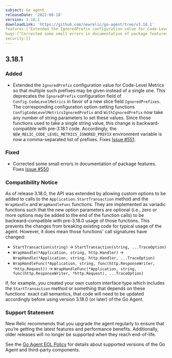 ```yaml
---
subject: Go agent
releaseDate: '2022-08-18'
version: 3.18.1
downloadLink: 'https://github.com/newrelic/go-agent/tree/v3.18.1'
features:["Extended the IgnoredPrefix configuration value for Code-Level Metrics so that multiple such prefixes may be given instead of a single one"]
bugs:["Corrected some small errors in documentation of package features"]
security:[]
---
```

## 3.18.1
### Added
* Extended the `IgnoredPrefix` configuration value for Code-Level Metrics so that multiple such prefixes may be given instead of a single one. This deprecates the `IgnoredPrefix` configuration field of `Config.CodeLevelMetrics` in favor of a new slice field `IgnoredPrefixes`. The corresponding configuration option-setting functions `ConfigCodeLevelMetricsIgnoredPrefix` and `WithIgnoredPrefix` now take any number of string parameters to set these values. Since those functions used to take a single string value, this change is backward-compatible with pre-3.18.1 code.  Accordingly, the `NEW_RELIC_CODE_LEVEL_METRICS_IGNORED_PREFIX` environment variable is now a comma-separated list of prefixes.  Fixes [Issue #551](https://github.com/newrelic/go-agent/issues/551).

### Fixed
* Corrected some small errors in documentation of package features. Fixes [Issue #550](https://github.com/newrelic/go-agent/issues/550)

### Compatibility Notice
As of release 3.18.0, the API was extended by allowing custom options to be added to calls to the `Application.StartTransaction` method and the `WrapHandle` and `WrapHandleFunc` functions. They are implemented as variadic functions such that the new option parameters are optional (i.e., zero or more options may be added to the end of the function calls) to be backward-compatible with pre-3.18.0 usage of those functions. This prevents the changes from breaking existing code for typical usage of the agent. However, it does mean those functions' call signatures have changed:
 * `StartTransaction(string)` -> `StartTransaction(string, ...TraceOption)`
 *  `WrapHandle(*Application, string, http.Handler)` -> `WrapHandle(*Application, string, http.Handler, ...TraceOption)`
 *  `WrapHandleFunc(*Application, string, func(http.ResponseWriter, *http.Request))`	-> `WrapHandleFunc(*Application, string, func(http.ResponseWriter, *http.Request), ...TraceOption)`
   
If, for example, you created your own custom interface type which includes the `StartTransaction` method or something that depends on these functions' exact call semantics, that code will need to be updated accordingly before using version 3.18.0 (or later) of the Go Agent.

### Support Statement
New Relic recommends that you upgrade the agent regularly to ensure that you’re getting the latest features and performance benefits. Additionally, older releases will no longer be supported when they reach end-of-life.

See the [Go Agent EOL Policy](https://docs.newrelic.com/docs/apm/agents/go-agent/get-started/go-agent-eol-policy/) for details about supported versions of the Go Agent and third-party components.
